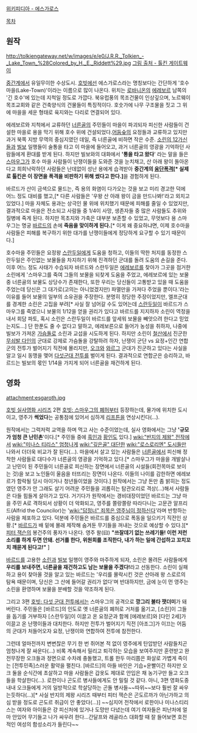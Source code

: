 {{{+1 '''Esgaroth''' }}}

[http://en.wikipedia.org/wiki/Esgaroth 위키피디아 - 에스가로스]

[[목차]]

== 원작 ==
http://tolkiengateway.net/w/images/e/e0/J.R.R._Tolkien_-_Lake_Town_%28Colored_by_H._E._Riddett%29.jpg
[http://tolkiengateway.net/wiki/Lake-town 그림 출처 - 톨킨 게이트웨이]

[[중간계]]에서 유일무이한 수상도시. [[호빗]]에선 에스가로스라는 명칭보다는 간단하게 '호수마을(Lake-Town)'이라는 이름으로 많이 나온다. 위치는 [[로바니온]]의 [[에레보르]] 남쪽의 '긴 호수'에 있는데 지척일 정도로 가깝다. 북유럽풍의 목조건물이 인상깊으며, 노르웨이 목조교회와 같은 건축양식의 건물들이 특징적이다. 호숫가에 나무 구조물을 짓고 그 위에 마을을 세운 형태로 육지와는 다리로 연결되어 있다.

에레보르와 지척에서 교류하던 [[너른골]]의 주민들이 마을이 파괴되자 피신한 사람들이 건설한 마을로 용을 막기 위해 호수 위에 건설되었다.[[어둠숲]]의 요정들과 교류하고 있지만 과거 북쪽 지방 무역의 중심지였던 데일, 즉 너른골에 비하면 작은 수준. [[소린의 12가신]]들과 [[빌보]] 일행들이 술통을 타고 이 마을에 들어오고, 과거 너른골의 영광을 기억하던 사람들에게 환대를 받게 된다. 하지만 빌보와의 대화에서 ''''통을 타고 왔다'''' 라는 말을 들은 [[스마우그]]가 호수 마을 사람들이 난쟁이들을 도와준 것을 눈치채고, 산 아래 왕이 돌아온다고 희희낙락하던 사람들은 난데없이 성난 용에게 습격받아 '''중간계의 [[융단폭격]][* 실제로 톨킨은 이 장면을 폭격을 비판하기 위해 썼다고 한다.]'''을 경험하게 된다.

바르드가 산이 금색으로 물드는, 즉 용의 화염이 다가오는 것을 보고 미리 경고한 덕에 어느 정도 대비를 했고,[* 다른 사람들은 '우왕 산 아래 왕이 금을 만드나봐!'라고 외치고 있었다.] 마을 자체도 용과는 상극인 물 위에 위치했기 때문에 피해를 줄일 수 있었지만, 결과적으로 마을은 전소되고 사람들 중 1/4이 사망, 생존자들 중 많은 사람들도 추위와 질병에 죽게 된다. 하지만 목초지와 가축은 대부분 보존할 수 있었고, 무엇보다 용 스마우그는 명궁 [[바르드]]의 손에 '''죽음을 맞이하게 된다.'''[* 이게 왜 중요하냐면, 이제 호수마을 사람들은 피해를 복구하기 위한 대가를 난쟁이들에게 정당하게 요구할 수 있기 때문이다.]

호수마을 주민들은 요정왕 [[스란두일]]에게 도움을 청하고, 이들의 딱한 처지를 동정한 스란두일은 주인없는 보물들을 차지하기 위해 진격하던 군대를 돌려 도움의 손길을 준다. 이후 어느 정도 사태가 수습되자 바르드와 스란두일은 [[에레보르]]를 찾아가 그곳을 점거한 소린에게 '스마우그를 죽여 그들의 보물을 되찾게 도움을 주었고, 에레보르에 있는 보물 중 너른골의 보물도 상당수가 존재한다, 또한 우리는 당신들이 고통받고 있을 때 도움을 주었는데 당신은 그 대가로(고의는 아니었겠지만) 파멸만을 가져다 주었을 뿐이다.'라는 이유를 들어 보물의 일부의 소유권을 주장한다. 분명히 정당한 주장이었지만, 엘프군대를 경계한 소린은 고집을 부려[* 사실 잘 넘어갈 수도 있어는데 [[스란두일]]이 바르드가 스마우그를 죽였으니 보물의 1/12을 얻을 권리가 있다고 바르드를 지지하자 소린이 역정을 내서 회담 파토, 혹시 소린은 스란두일이 바르드를 앞세워 보물을 빼앗으려 한다고 믿었는지도...] 단 한푼도 줄 수 없다고 말하고, 에레보른으로 들어가 농성을 취하자, 나중에 빌보가 가져온 [[가슴돌]]로 소린과 교섭을 시도하게 된다. 하지만 소린이 [[철산]]에서 진군한 [[다인 2세|무쇠발 다인]]의 군대로 강제로 가슴돌을 강탈하려 하자, 난쟁이 군단 vs 요정+인간 연합군의 전투가 벌어지기 직전에 몰리지만, [[오크]]와 [[와르그]] 군대가 진군하고 있다는 사실을 알고 일시 동맹을 맺어 [[다섯군대 전투]]를 벌이게 된다. 결과적으로 연합군은 승리하고, 바르드는 빌보의 몫인 1/14을 가지게 되어 너른골을 재건하게 된다. 

== 영화 ==
attachment:esgaroth.jpg

[[호빗 실사영화 시리즈]] 2편 [[호빗: 스마우그의 폐허]]부터 등장하는데, 물가에 위치한 도시이고, 영주가 '''썩었다'''는 공통점에 있어서 심하게 [[리프튼]]을 연상시킨다(...). 

원작에서는 그럭저럭 교역을 하며 먹고 사는 수준이었는데, 실사 영화에서는 그냥 ''''규모가 엄청 큰 난민촌''''이다.[* 주민들 중에 [[흑인]]과 [[황인]]도 있다.] [[wiki:"반지의 제왕" 전작]]에서 [[wiki:"미나스 티리스" 엄청나게]] [[wiki:"깊은골" 대단한]] [[wiki:"로스로리엔" 도시들만]] 나와서 더더욱 비교가 잘 된다(...). 마을에서 살고 있는 사람들은 [[너른골]]에서 피신해 정착한 사람들로 대다수가 너른골의 영광을 기억하고 있다.[* 스마우그가 마을을 개발살나고 난민이 된 주민들이 너른골로 피신하는 장면에서 너른골의 시설들(회전목마로 보이는 것)을 보고 노인들이 울음을 터뜨리는 장면이 나온다. 이들의 나이를 감한하면 에레보르가 함락될 당시 아이거나 청년들이었을 것이다.] 원작에서는 그냥 돈만 좀 밝히는 정도였던 영주가 안 그래도 살기 어려운 주민들을 괴롭히는 탐관오리로 격상(...)해서 사람들은 다들 힘들게 살아가고 있다. 거기다가 원작에서는 경비대장이었던 바르드는 그냥 마을 주민 A로 격하되서 상황이 더 악화되고, 영주를 쫄랑쫄랑 따라다니는 고문관 알프리드(Alfrid the Councilor)는 '[[wiki:"답정너" 죄목은 영주님이 정하신다]]'라며 반항하는 사람을 체포하고 있다. 덕분에 주민들은 바르드를 중심으로 폭동을 일으키기 직전인 상황.[* [[바르드]]가 배 밑에 몰래 제작해 숨겨둔 무기들을 꺼내는 것으로 예상할 수 있다.][* [[피터 잭슨]]의 봉건주의 풍자가 나온다. 영주 왈(曰) '''"쓰잘데기 없는 쓰레기들! 이런 저런 소리를 하게 두면 안돼. 선거를 한다, 위원회를 조직한다, 내가 하는 일에 간섭하고 꼬치꼬치 깨묻게 된다고!"''' ] 

[[바르드]]를 고용한 [[소린]]과 [[빌보]] 일행이 영주와 마주하게 되자, 소린은 몰려든 사람들에게 '''우리를 보내주면, 너른골을 재건하고도 남는 보물을 주겠다!'''라고 선동한다. 소린이 실패하고 용이 찾아올 것을 알고 있는 바르드는 '우리를 몰락시킨 것은 산아래 왕 스로르의 탐욕 때문이며, 당신은 그 산에 들어갈 권리가 없다'며 반대하지만, 금에 눈이 먼 영주는 소린을 환영하며 보물을 분배할 것을 약조하게 된다.

그리고 3편 [[호빗: 다섯 군대 전투]]에서는 스마우그의 공격으로 '''깡그리 불타 잿더미'''가 돼버린다. 주민들은 [바르드]의 인도로 옛 너른골의 폐허로 거처를 옮기고, [소린]이 그들을 돕기를 거부하자 [스란두일]이 이끌고 온 요정군과 함께 [에레보르]와 [다인 2세]가 이끌고 온 난쟁이들과 대치한다. 하지만 전투가 벌어지기 직전 [아조그]가 이끄는 어둠의 군대가 처들어오자 요정, 난쟁이와 연합하여 전투에 참전한다.

그런데 얼마전까지 변변찮은 무기 한 번 쥐어본 적 없이 영주에게 탄압받던 사람들치곤 엄청나게 잘 싸운다(...) 비록 계속해서 밀리고 퇴각하는 모습을 보여주지만 훈련받고 완전무장한 오크들과 정면으로 수차례 충돌했고, 트롤 한두 마리쯤은 화살로 가볍게 죽이는 [전투민족]스러운 활약을 펼친다. [바르드]의 아들 바인은 기습+운빨이긴 하지만 오크 둘을 순식간에 초살하고 마을 사람들은 갑옷도 제대로 안입은 채 농기구만 들고 오크들을 학살한다(...). 로한이나 곤도르 병사들에게도 안 밀릴 것 같다. 아니, 3편 영화도중 내내 오크들에게 거의 일방적으로 학살당하는 곤돌 병사들~~따위~~보다 훨씬 잘 싸우는듯하다(...)[* 사실 반지의 제왕 시리즈 때부터 피터 잭슨은 곤도르까가 아닌가하고 의심 받을 정도로 곤도르 취급이 안 좋았다(...)] ~~심지어 전작에서 로한이나 미나스티리스는 여자와 아이들은 걍 피신처에 있거나 도망만 다녔는데 여기 여자들은 피난처에 얼마 안있어 무기들고 나가 싸우려 한다...간달프와 레골라스 대화할 때 잘 들어보면 호전적인 여성의 함성소리가 들린다~~
